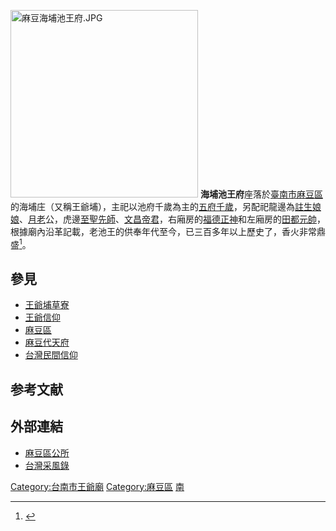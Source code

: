 {{coord|23.203927|N|120.212315|E|format=dms|display=title|scale:10000}}
[[File:麻豆海埔池王府.JPG|300px]]
'''海埔池王府'''座落於[[臺南市|臺南市]][[麻豆區|麻豆區]]的海埔庄（又稱王爺埔），主祀以池府千歲為主的[[五府千歲|五府千歲]]，另配祀龍邊為[[註生娘娘|註生娘娘]]、[[月老|月老]]公，虎邊[[至聖先師|至聖先師]]、[[文昌帝君|文昌帝君]]，右廂房的[[福德正神|福德正神]]和左廂房的[[田都元帥|田都元帥]]，根據廟內沿革記載，老池王的供奉年代至今，已三百多年以上歷史了，香火非常鼎盛<ref>{{Cite web |url=http://library.taiwanschoolnet.org/cyberfair2006/gwes/c1.htm#c1 |title=池王府的沿革 |accessdate=2011-01-01 |archive-date=2013-12-18 |archive-url=https://web.archive.org/web/20131218125853/http://library.taiwanschoolnet.org/cyberfair2006/gwes/c1.htm#c1 |dead-url=no }}</ref>。

==參見==
*[[麻豆區|王爺埔草寮]]
*[[王爺信仰|王爺信仰]]
*[[麻豆區|麻豆區]]
*[[麻豆代天府|麻豆代天府]]
*[[台灣民間信仰|台灣民間信仰]]

==参考文献==
{{reflist}}

==外部連結==
*[http://www.madou.gov.tw/ 麻豆區公所] {{Wayback|url=http://www.madou.gov.tw/ |date=20110916214525 }}
*[http://www.fetn.com.tw/cshow.asp?prodcode=786&img_no=12&lk=0 台灣采風錄]{{dead link|date=2018年3月 |bot=InternetArchiveBot |fix-attempted=yes }}

{{TW-stub}}


[[Category:台南市王爺廟|Category:台南市王爺廟]]
[[Category:麻豆區|Category:麻豆區]]
[[Category:保存中華民國古物的宗教場所|南]]